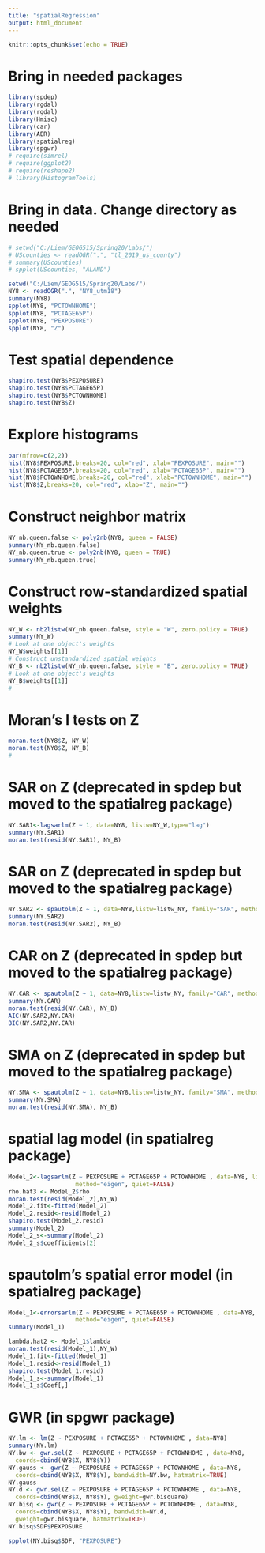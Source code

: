 ---
title: "spatialRegression"
output: html_document
---

```{r setup, include=FALSE}
knitr::opts_chunk$set(echo = TRUE)
```

# Bring in needed packages

```{r}
library(spdep)
library(rgdal) 
library(rgdal)
library(Hmisc)
library(car)
library(AER)
library(spatialreg)
library(spgwr)
# require(simrel)
# require(ggplot2)
# require(reshape2)
# library(HistogramTools)
```

# Bring in data. Change directory as needed
```{r}
# setwd("C:/Liem/GEOG515/Spring20/Labs/")
# UScounties <- readOGR(".", "tl_2019_us_county")
# summary(UScounties)
# spplot(UScounties, "ALAND")
```

```{r}
setwd("C:/Liem/GEOG515/Spring20/Labs/")
NY8 <- readOGR(".", "NY8_utm18")
summary(NY8)
spplot(NY8, "PCTOWNHOME")
spplot(NY8, "PCTAGE65P")
spplot(NY8, "PEXPOSURE")
spplot(NY8, "Z")
```

# Test spatial dependence
```{r}
shapiro.test(NY8$PEXPOSURE)
shapiro.test(NY8$PCTAGE65P)
shapiro.test(NY8$PCTOWNHOME)
shapiro.test(NY8$Z)
```

# Explore histograms
```{r}
par(mfrow=c(2,2))
hist(NY8$PEXPOSURE,breaks=20, col="red", xlab="PEXPOSURE", main="") 
hist(NY8$PCTAGE65P,breaks=20, col="red", xlab="PCTAGE65P", main="") 
hist(NY8$PCTOWNHOME,breaks=20, col="red", xlab="PCTOWNHOME", main="") 
hist(NY8$Z,breaks=20, col="red", xlab="Z", main="") 
```

# Construct neighbor matrix
```{r}
NY_nb.queen.false <- poly2nb(NY8, queen = FALSE)
summary(NY_nb.queen.false)
NY_nb.queen.true <- poly2nb(NY8, queen = TRUE)
summary(NY_nb.queen.true)
```

# Construct row-standardized spatial weights
```{r}
NY_W <- nb2listw(NY_nb.queen.false, style = "W", zero.policy = TRUE)
summary(NY_W)
# Look at one object's weights
NY_W$weights[[1]]
# Construct unstandardized spatial weights
NY_B <- nb2listw(NY_nb.queen.false, style = "B", zero.policy = TRUE)
# Look at one object's weights
NY_B$weights[[1]]
#
```

# Moran's I tests on Z
```{r}
moran.test(NY8$Z, NY_W)
moran.test(NY8$Z, NY_B)
#
```

# SAR on Z (deprecated in spdep but moved to the spatialreg package)
```{r}
NY.SAR1<-lagsarlm(Z ~ 1, data=NY8, listw=NY_W,type="lag")
summary(NY.SAR1)
moran.test(resid(NY.SAR1), NY_B)
```

# SAR on Z (deprecated in spdep but moved to the spatialreg package)
```{r}
NY.SAR2 <- spautolm(Z ~ 1, data=NY8,listw=listw_NY, family="SAR", method="eigen")
summary(NY.SAR2)
moran.test(resid(NY.SAR2), NY_B)
```

# CAR on Z (deprecated in spdep but moved to the spatialreg package)
```{r}
NY.CAR <- spautolm(Z ~ 1, data=NY8,listw=listw_NY, family="CAR", method="eigen")
summary(NY.CAR)
moran.test(resid(NY.CAR), NY_B)
AIC(NY.SAR2,NY.CAR)
BIC(NY.SAR2,NY.CAR)
```

# SMA on Z (deprecated in spdep but moved to the spatialreg package)
```{r}
NY.SMA <- spautolm(Z ~ 1, data=NY8,listw=listw_NY, family="SMA", method="eigen")
summary(NY.SMA)
moran.test(resid(NY.SMA), NY_B)
```

# spatial lag model (in spatialreg package)

```{r}
Model_2<-lagsarlm(Z ~ PEXPOSURE + PCTAGE65P + PCTOWNHOME , data=NY8, listw=NY_W,
                   method="eigen", quiet=FALSE)
rho.hat3 <- Model_2$rho
moran.test(resid(Model_2),NY_W)
Model_2.fit<-fitted(Model_2)
Model_2.resid<-resid(Model_2)
shapiro.test(Model_2.resid)
summary(Model_2)
Model_2_s<-summary(Model_2)
Model_2_s$coefficients[2]

```

# spautolm's spatial error model (in spatialreg package)
```{r}
Model_1<-errorsarlm(Z ~ PEXPOSURE + PCTAGE65P + PCTOWNHOME , data=NY8, listw=NY_W,
                   method="eigen", quiet=FALSE)
summary(Model_1)

lambda.hat2 <- Model_1$lambda
moran.test(resid(Model_1),NY_W)
Model_1.fit<-fitted(Model_1)
Model_1.resid<-resid(Model_1)
shapiro.test(Model_1.resid)
Model_1_s<-summary(Model_1)
Model_1_s$Coef[,]
```


# GWR (in spgwr package)
```{r}
NY.lm <- lm(Z ~ PEXPOSURE + PCTAGE65P + PCTOWNHOME , data=NY8)
summary(NY.lm)
NY.bw <- gwr.sel(Z ~ PEXPOSURE + PCTAGE65P + PCTOWNHOME , data=NY8,
  coords=cbind(NY8$X, NY8$Y))
NY.gauss <- gwr(Z ~ PEXPOSURE + PCTAGE65P + PCTOWNHOME , data=NY8,
  coords=cbind(NY8$X, NY8$Y), bandwidth=NY.bw, hatmatrix=TRUE)
NY.gauss
NY.d <- gwr.sel(Z ~ PEXPOSURE + PCTAGE65P + PCTOWNHOME , data=NY8,
  coords=cbind(NY8$X, NY8$Y), gweight=gwr.bisquare)
NY.bisq <- gwr(Z ~ PEXPOSURE + PCTAGE65P + PCTOWNHOME , data=NY8,
  coords=cbind(NY8$X, NY8$Y), bandwidth=NY.d, 
  gweight=gwr.bisquare, hatmatrix=TRUE)
NY.bisq$SDF$PEXPOSURE

spplot(NY.bisq$SDF, "PEXPOSURE")

```


